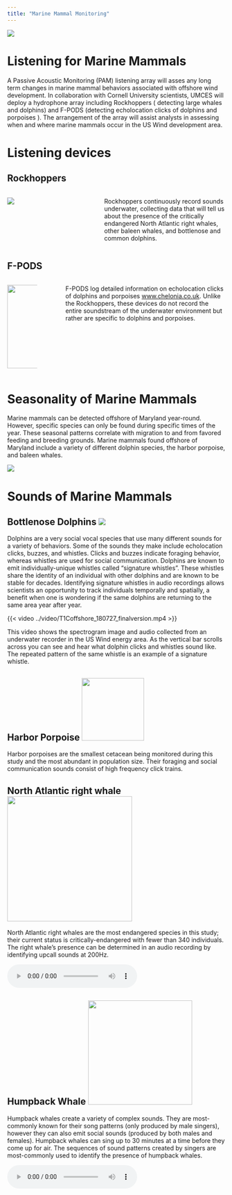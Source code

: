 ```yaml
---
title: "Marine Mammal Monitoring"
---
```


![](images/Dolphins_creditRB.png)

# Listening for Marine Mammals

A Passive Acoustic Monitoring (PAM) listening array will asses any long term changes in marine mammal behaviors associated with offshore wind development. In collaboration with Cornell University scientists, UMCES will deploy a hydrophone array including Rockhoppers ( detecting large whales and dolphins) and F-PODS (detecting echolocation clicks of dolphins and porpoises ). The arrangement of the array will assist analysts in assessing when and where marine mammals occur in the US Wind development area.

# Listening devices

## Rockhoppers

::: columns
::: {.column width="30%"}
![](images/rockhoppers.png)
:::

::: {.column width="5%"}
:::

::: {.column width="55%"}
Rockhoppers continuously record sounds underwater, collecting data that will tell us about the presence of the critically endangered North Atlantic right whales, other baleen whales, and bottlenose and common dolphins.
:::
:::

## F-PODS

::: columns
::: {.column width="15%"}
![](images/FPOD.png){height="2in"}
:::

::: {.column width="5%"}
:::

::: {.column width="80%"}
F-PODS log detailed information on echolocation clicks of dolphins and porpoises [www.chelonia.co.uk](https://www.chelonia.co.uk). Unlike the Rockhoppers, these devices do not record the entire soundstream of the underwater environment but rather are specific to dolphins and porpoises.
:::
:::

# Seasonality of Marine Mammals

Marine mammals can be detected offshore of Maryland year-round. However, specific species can only be found during specific times of the year. These seasonal patterns correlate with migration to and from favored feeding and breeding grounds. Marine mammals found offshore of Maryland include a variety of different dolphin species, the harbor porpoise, and baleen whales.

![](images/MMM%20seasonal%20detections.png){.column-body-outset}

# Sounds of Marine Mammals

## Bottlenose Dolphins ![](images/Dolphin_Scaled.png)

Dolphins are a very social vocal species that use many different sounds for a variety of behaviors. Some of the sounds they make include echolocation clicks, buzzes, and whistles. Clicks and buzzes indicate foraging behavior, whereas whistles are used for social communication. Dolphins are known to emit individually-unique whistles called "signature whistles". These whistles share the identity of an individual with other dolphins and are known to be stable for decades. Identifying signature whistles in audio recordings allows scientists an opportunity to track individuals temporally and spatially, a benefit when one is wondering if the same dolphins are returning to the same area year after year.

{{< video ../video/T1Coffshore_180727_finalversion.mp4 >}}

::: column-margin
This video shows the spectrogram image and audio collected from an underwater recorder in the US Wind energy area. As the vertical bar scrolls across you can see and hear what dolphin clicks and whistles sound like. The repeated pattern of the same whistle is an example of a signature whistle.
:::

## Harbor Porpoise ![](images/porpoise_scaled.png){width="1.5in"}

Harbor porpoises are the smallest cetacean being monitored during this study and the most abundant in population size. Their foraging and social communication sounds consist of high frequency click trains.

## North Atlantic right whale ![](images/NARW.png){width="3in"}

North Atlantic right whales are the most endangered species in this study; their current status is critically-endangered with fewer than 340 individuals. The right whale's presence can be determined in an audio recording by identifying upcall sounds at 200Hz.

<audio controls source src="../audio/Right-whale_Amplified.mp3">

</audio>

## Humpback Whale ![](images/humpback.png){width="2.5in"}

Humpback whales create a variety of complex sounds. They are most-commonly known for their song patterns (only produced by male singers), however they can also emit social sounds (produced by both males and females). Humpback whales can sing up to 30 minutes at a time before they come up for air. The sequences of sound patterns created by singers are most-commonly used to identify the presence of humpback whales.

<audio controls source src="../audio/Humpbacksong_020722_225400.mp3">

</audio>
